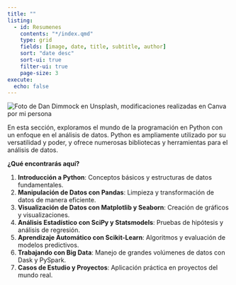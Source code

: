 ```yaml
---
title: ""
listing:
  - id: Resumenes
    contents: "*/index.qmd"
    type: grid
    fields: [image, date, title, subtitle, author]
    sort: "date desc"
    sort-ui: true
    filter-ui: true
    page-size: 3
execute:
  echo: false
---
```


<img src="4.png" alt="Foto de Dan Dimmock en Unsplash, modificaciones realizadas en Canva por mi persona" style="max-width:100%;height:auto;">

En esta sección, exploramos el mundo de la programación en Python con un enfoque en el análisis de datos. Python es ampliamente utilizado por su versatilidad y poder, y ofrece numerosas bibliotecas y herramientas para el análisis de datos.

**¿Qué encontrarás aquí?**

1. **Introducción a Python**: Conceptos básicos y estructuras de datos fundamentales.
2. **Manipulación de Datos con Pandas**: Limpieza y transformación de datos de manera eficiente.
3. **Visualización de Datos con Matplotlib y Seaborn**: Creación de gráficos y visualizaciones.
4. **Análisis Estadístico con SciPy y Statsmodels**: Pruebas de hipótesis y análisis de regresión.
5. **Aprendizaje Automático con Scikit-Learn**: Algoritmos y evaluación de modelos predictivos.
6. **Trabajando con Big Data**: Manejo de grandes volúmenes de datos con Dask y PySpark.
7. **Casos de Estudio y Proyectos**: Aplicación práctica en proyectos del mundo real.

